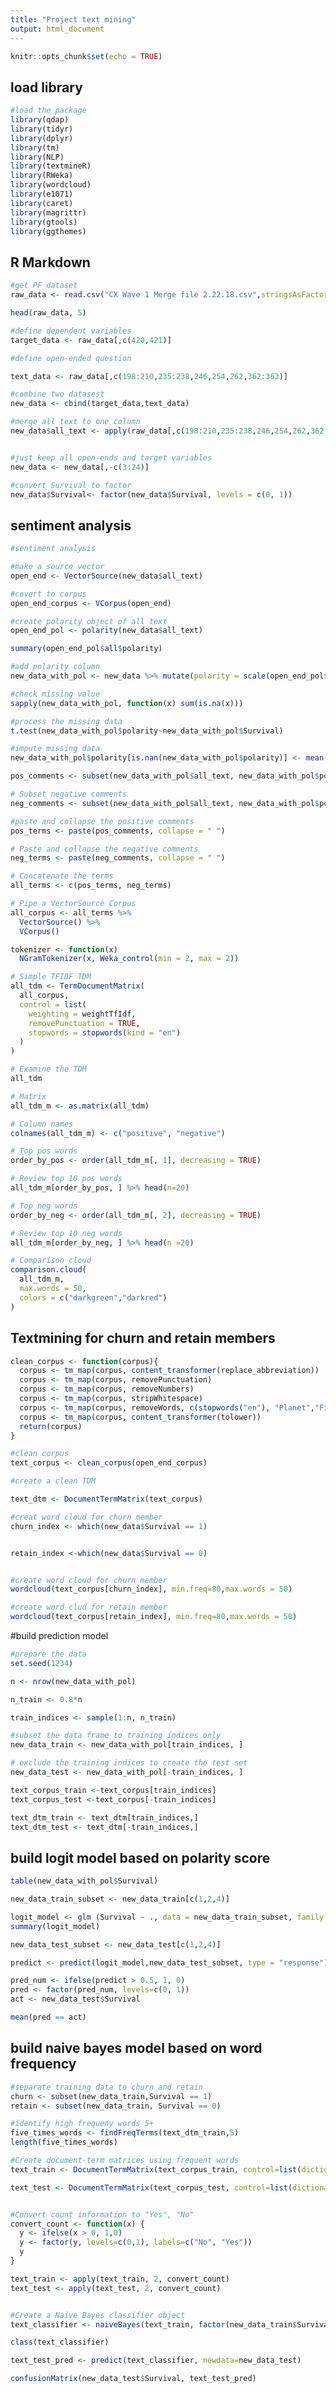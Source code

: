 ```yaml
---
title: "Project text mining"
output: html_document
---
```


```r
knitr::opts_chunk$set(echo = TRUE)
```


## load library
```r
#load the package
library(qdap)
library(tidyr)
library(dplyr)
library(tm)
library(NLP)
library(textmineR)
library(RWeka)
library(wordcloud)
library(e1071)
library(caret)
library(magrittr)
library(gtools)
library(ggthemes)
```

## R Markdown

```r
#get PF dataset
raw_data <- read.csv("CX Wave 1 Merge file 2.22.18.csv",stringsAsFactors = FALSE)

head(raw_data, 5)

#define dependent variables
target_data <- raw_data[,c(420,421)]

#define open-ended question

text_data <- raw_data[,c(198:210,235:238,246,254,262,362:363)]

#combine two datasest
new_data <- cbind(target_data,text_data)

#merge all text to one column
new_data$all_text <- apply(raw_data[,c(198:210,235:238,246,254,262,362:363)], 1, paste, collapse = " ")


#just keep all open-ends and target variables
new_data <- new_data[,-c(3:24)]

#convert Survival to factor
new_data$Survival<- factor(new_data$Survival, levels = c(0, 1))
```


## sentiment analysis
```r
#sentiment analysis

#make a source vector
open_end <- VectorSource(new_data$all_text)

#covert to corpus
open_end_corpus <- VCorpus(open_end)

#create polarity object of all text
open_end_pol <- polarity(new_data$all_text)

summary(open_end_pol$all$polarity)

#add polarity column
new_data_with_pol <- new_data %>% mutate(polarity = scale(open_end_pol$all$polarity))

#check missing value
sapply(new_data_with_pol, function(x) sum(is.na(x)))

#process the missing data
t.test(new_data_with_pol$polarity~new_data_with_pol$Survival)

#impute missing data
new_data_with_pol$polarity[is.nan(new_data_with_pol$polarity)] <- mean(new_data_with_pol$polarity, na.rm = TRUE)

pos_comments <- subset(new_data_with_pol$all_text, new_data_with_pol$polarity > 0)

# Subset negative comments
neg_comments <- subset(new_data_with_pol$all_text, new_data_with_pol$polarity < 0)

#paste and collapse the positive comments
pos_terms <- paste(pos_comments, collapse = " ")

# Paste and collapse the negative comments
neg_terms <- paste(neg_comments, collapse = " ")

# Concatenate the terms
all_terms <- c(pos_terms, neg_terms)

# Pipe a VectorSource Corpus
all_corpus <- all_terms %>% 
  VectorSource() %>% 
  VCorpus()

tokenizer <- function(x) 
  NGramTokenizer(x, Weka_control(min = 2, max = 2))

# Simple TFIDF TDM
all_tdm <- TermDocumentMatrix(
  all_corpus, 
  control = list(
    weighting = weightTfIdf, 
    removePunctuation = TRUE, 
    stopwords = stopwords(kind = "en")
  )
)

# Examine the TDM
all_tdm

# Matrix
all_tdm_m <- as.matrix(all_tdm)

# Column names
colnames(all_tdm_m) <- c("positive", "negative")

# Top pos words
order_by_pos <- order(all_tdm_m[, 1], decreasing = TRUE)

# Review top 10 pos words
all_tdm_m[order_by_pos, ] %>% head(n=20)

# Top neg words
order_by_neg <- order(all_tdm_m[, 2], decreasing = TRUE)

# Review top 10 neg words
all_tdm_m[order_by_neg, ] %>% head(n =20)

# Comparison cloud
comparison.cloud(
  all_tdm_m, 
  max.words = 50,
  colors = c("darkgreen","darkred")
)

```

## Textmining for churn and retain members
```r
clean_corpus <- function(corpus){
  corpus <- tm_map(corpus, content_transformer(replace_abbreviation))
  corpus <- tm_map(corpus, removePunctuation)
  corpus <- tm_map(corpus, removeNumbers)
  corpus <- tm_map(corpus, stripWhitespace)
  corpus <- tm_map(corpus, removeWords, c(stopwords("en"), "Planet","Fitness","gym"))
  corpus <- tm_map(corpus, content_transformer(tolower))
  return(corpus)
}

#clean corpus
text_corpus <- clean_corpus(open_end_corpus)

#create a clean TDM

text_dtm <- DocumentTermMatrix(text_corpus)

#creat word cloud for churn member
churn_index <- which(new_data$Survival == 1)


retain_index <-which(new_data$Survival == 0)


#create word cloud for churn member
wordcloud(text_corpus[churn_index], min.freq=80,max.words = 50)

#create word clud for retain member
wordcloud(text_corpus[retain_index], min.freq=80,max.words = 50)
```

#build prediction model
```r
#prepare the data
set.seed(1234)

n <- nrow(new_data_with_pol)

n_train <- 0.8*n

train_indices <- sample(1:n, n_train)

#subset the data frame to training indices only
new_data_train <- new_data_with_pol[train_indices, ]

# exclude the training indices to create the test set
new_data_test <- new_data_with_pol[-train_indices, ]

text_corpus_train <-text_corpus[train_indices]
text_corpus_test <-text_corpus[-train_indices]

text_dtm_train <- text_dtm[train_indices,]
text_dtm_test <- text_dtm[-train_indices,]
```


## build logit model based on polarity score
```r
table(new_data_with_pol$Survival)

new_data_train_subset <- new_data_train[c(1,2,4)]

logit_model <- glm (Survival ~ ., data = new_data_train_subset, family = binomial(link="logit"))
summary(logit_model)

new_data_test_subset <- new_data_test[c(1,2,4)]

predict <- predict(logit_model,new_data_test_subset, type = "response")

pred_num <- ifelse(predict > 0.5, 1, 0)
pred <- factor(pred_num, levels=c(0, 1))
act <- new_data_test$Survival

mean(pred == act) 

```

## build naive bayes model based on word frequency
```r
#separate training data to churn and retain
churn <- subset(new_data_train,Survival == 1)
retain <- subset(new_data_train, Survival == 0)

#identify high frequeny words 5+
five_times_words <- findFreqTerms(text_dtm_train,5)
length(five_times_words)

#Create document-term matrices using frequent words
text_train <- DocumentTermMatrix(text_corpus_train, control=list(dictionary = five_times_words))

text_test <- DocumentTermMatrix(text_corpus_test, control=list(dictionary = five_times_words))


#Convert count information to "Yes", "No"
convert_count <- function(x) {
  y <- ifelse(x > 0, 1,0)
  y <- factor(y, levels=c(0,1), labels=c("No", "Yes"))
  y
}

text_train <- apply(text_train, 2, convert_count)
text_test <- apply(text_test, 2, convert_count)


#Create a Naive Bayes classifier object
text_classifier <- naiveBayes(text_train, factor(new_data_train$Survival))

class(text_classifier)

text_test_pred <- predict(text_classifier, newdata=new_data_test)

confusionMatrix(new_data_test$Survival, text_test_pred)

```

